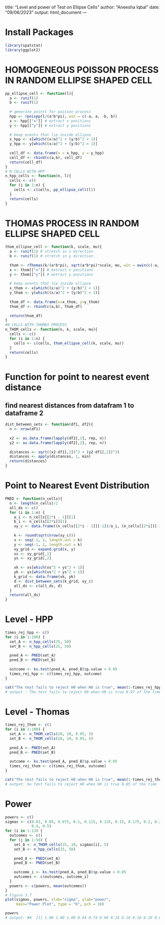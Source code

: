 title: "Level and power of Test on Ellipse Cells"
author: "Aneesha Iqbal"
date: "09/06/2023"
output: html_document
---

# Install Packages

```r
library(spatstat)
library(ggplot2)
```

# HOMOGENEOUS POISSON PROCESS IN RANDOM ELLIPSE SHAPED CELL
```r
pp_ellipse_cell <- function(l){
  a <- runif(1)
  b <- runif(1)
  
  # generate points for poisson process
  hpp <- rpoispp(l/(a*b*pi), win = c(-a, a, -b, b))
  x <- hpp[["x"]] # extract x positions
  y <- hpp[["y"]] # extract y positions
  
  # keep events that lie inside ellipse
  x_hpp <- x[which((x/a)^2 + (y/b)^2 < 1)]
  y_hpp <- y[which((x/a)^2 + (y/b)^2 < 1)]
  
  cell_df <- data.frame(x = x_hpp, y = y_hpp)
  cell_df <- rbind(c(a,b), cell_df)
  return(cell_df)
}
# N CELLS WITH HPP
n_hpp_cells <- function(n, l){
  cells <- c()
  for (i in 1:n) {
    cells <- c(cells, pp_ellipse_cell(l))
  }
  return(cells)
}
```

# THOMAS PROCESS IN RANDOM ELLIPSE SHAPED CELL
```r
thom_ellipse_cell <- function(k, scale, mu){
  a <- runif(1) # stretch in x direction
  b <- runif(1) # stretch in y direction
  
  thom <- rThomas(k/(a*b*pi), sqrt(a*b*pi)*scale, mu, win = owin(c(-a, a),c(-b,b)))
  x <- thom[["x"]] # extract x positions
  y <- thom[["y"]] # extract y positions
  
  # keep events that lie inside ellipse
  x_thom <- x[which((x/a)^2 + (y/b)^2 < 1)]
  y_thom <- y[which((x/a)^2 + (y/b)^2 < 1)]
  
  thom_df <- data.frame(x=x_thom, y=y_thom)
  thom_df <- rbind(c(a,b), thom_df)
  
  return(thom_df)
}
#N CELLS WITH THOMAS PROCESS
n_THOM_cells <- function(n, k, scale, mu){
  cells <- c()
  for (i in 1:n) {
    cells <- c(cells, thom_ellipse_cell(k, scale, mu))
  }
  return(cells)
}
```

# Function for point to nearest event distance 
## find nearest distances from datafram 1 to dataframe 2
```r
dist_between_sets <- function(df1, df2){
  n <- nrow(df1)
  
  x2 <- as.data.frame(lapply(df2[,1], rep, n))
  y2 <- as.data.frame(lapply(df2[,2], rep, n))
  
  distances <- sqrt((x2-df1[,1])^2 + (y2-df1[,2])^2)
  distances <- apply(distances, 1, min)
  return(distances)
}
```

# Point to Nearest Event Distribution
```r
PNED <- function(n_cells){
  n <- length(n_cells)/2
  all_ds <- c()
  for (i in 1:n) {
    a_i <- n_cells[[2*i - 1]][1]
    b_i <- n_cells[[2*i]][1]
    xy_c <- data.frame((n_cells[[2*i - 1]][-1])/a_i, (n_cells[[2*i]][-1])/b_i)
    
    k <- round(sqrt(nrow(xy_c)))
    x <- seq(-1, 1, length.out = k)
    y <- seq(-1, 1, length.out = k)
    xy_grid <- expand.grid(x, y)
    xs <- xy_grid[,1]
    ys <- xy_grid[,2]
    
    xk <- xs[which(xs^2 + ys^2 < 1)]
    yk <- ys[which(xs^2 + ys^2 < 1)]
    k_grid <- data.frame(xk, yk)
    d <- dist_between_sets(k_grid, xy_c)
    all_ds <- c(all_ds, d)
  }
  return(all_ds)
}
```


# Level - HPP
```r
times_rej_hpp <- c()
for (i in 1:100) {
  set_A <- n_hpp_cells(25, 50)
  set_B <- n_hpp_cells(25, 50)
  
  pned_A <- PNED(set_A)
  pned_B <- PNED(set_B)
  
  outcome <- ks.test(pned_A, pned_B)$p.value < 0.05
  times_rej_hpp <- c(times_rej_hpp, outcome)
}
```

```R
cat("The test fails to reject H0 when H0 is true", mean(1-times_rej_hpp),"of the time")
# output : The test fails to reject H0 when H0 is true 0.97 of the time
```

# Level - Thomas
```r
times_rej_thom <- c()
for (i in 1:100) {
  set_A <- n_THOM_cells(20, 10, 0.05, 5)
  set_B <- n_THOM_cells(20, 10, 0.05, 5)
  
  pned_A <- PNED(set_A)
  pned_B <- PNED(set_B)
  
  outcome <- ks.test(pned_A, pned_B)$p.value < 0.05
  times_rej_thom <- c(times_rej_thom, outcome)
}
```

```r
cat("The test fails to reject H0 when H0 is true", mean(1-times_rej_thom),"of the time")
# output: he test fails to reject H0 when H0 is true 0.85 of the time
```

# Power
```r
powers <- c()
sigmas <- c(0.01, 0.05, 0.075, 0.1, 0.115, 0.125, 0.15, 0.175, 0.2, 0.25, 0.3, 
            0.4, 0.5)
for (i in 1:13) {
  outcomes <- c()
  for (j in 1:50) {
    set_A <- n_THOM_cells(25, 10, sigmas[i], 5)
    set_B <- n_hpp_cells(25, 50)
    
    pned_A <- PNED(set_A)
    pned_B <- PNED(set_B)
    
    outcome_i <- ks.test(pned_A, pned_B)$p.value < 0.05
    outcomes <- c(outcomes, outcome_i)
  }
  powers <- c(powers, mean(outcomes))
}
# Figure 3.7
plot(sigmas, powers, xlab="sigma", ylab="power", 
     main="Power Plot", type = "b", pch = 16)
```

```r
powers
# output: ##  [1] 1.00 1.00 1.00 0.94 0.74 0.66 0.24 0.18 0.18 0.10 0.08 0.04 0.06
```







